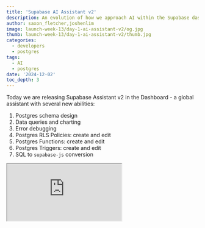 ```yaml
---
title: 'Supabase AI Assistant v2'
description: An evolution of how we approach AI within the Supabase dashboard
author: saxon_fletcher,joshenlim
image: launch-week-13/day-1-ai-assistant-v2/og.jpg
thumb: launch-week-13/day-1-ai-assistant-v2/thumb.jpg
categories:
  - developers
  - postgres
tags:
  - AI
  - postgres
date: '2024-12-02'
toc_depth: 3
---
```


Today we are releasing Supabase Assistant v2 in the Dashboard - a global assistant with several new abilities:

1. Postgres schema design
1. Data queries and charting
1. Error debugging
1. Postgres RLS Policies: create and edit
1. Postgres Functions: create and edit
1. Postgres Triggers: create and edit
1. SQL to `supabase-js` conversion

<div className="video-container">
  <iframe
    className="w-full"
    src="https://www.youtube-nocookie.com/embed/_fdP-aaTHgw"
    title="We have improved Supabase AI ... A lot!"
    allow="accelerometer; autoplay; clipboard-write; encrypted-media; fullscreen; gyroscope; picture-in-picture; web-share"
    allowfullscreen
  />
</div>

## A new, unified approach to AI

Our new Assistant is more extensible, using a flexible system of components, tools, and APIs. You can provide context manually (e.g. an RLS Policy) or automatically based on whichever page you're visiting in the Dashboard (e.g. the specific table you're working on).

The result is a single panel that's persistent across the entire Dashboard. It sits alongside your workspace and can be called upon when needed (`cmd+i`!). It automatically retrieves context for your prompt and can be provided with extra context similar to other AI tools like Cursor and GitHub Copilot.

## New abilities in Supabase Assistant v2

Let's take a look at new abilities in this release.

### Schema design

If you are creating something new, the Assistant can guide or inspire you. It will show you how to structure your database and generate all the SQL queries to set it up.

<Img
  alt="Design new database schemas"
  src="/images/blog/launch-week-13/day-1-ai-assistant-v2/design.png"
/>

### Writing SQL

Like our previous Assistant, the new Assistant will help you write queries based on your schema. This version has better contextual understanding and can provide more accurate suggestions.

### Debug your queries

Writing SQL can be tough. You can use the new Assistant to debug database errors directly through the SQL Editor or within the Assistant panel.

<Img
  alt="Debug your queries with AI"
  src="/images/blog/launch-week-13/day-1-ai-assistant-v2/debug.png"
/>

### Discover data insights

The new Assistant can run queries directly. This can be a useful (and fun) way to query your data through natural language. Basic select queries run automatically, and results are displayed within the conversation in tabular form or chart form. The chart axis are picked intuitively by the Assistant. No data is sent to the underlying LLM, only your schema structure. This is a helpful tool for folks who are not comfortable with SQL but are still interested in analyzing data insights.

<Img alt="Query data with AI" src="/images/blog/launch-week-13/day-1-ai-assistant-v2/query.png" />

### SQL to REST

Once your database is set up, you probably want to connect to it directly or with one of our client libraries. If you're using our `supabase-js` library, we've added a helpful tool to convert an SQL query to supabase-js client code. Simply ask the Assistant to convert a query, and it will respond with either a complete snippet for you to copy or a combination of function + RPC call. This is powered by the [sql-to-rest](/docs/guides/api/sql-to-rest) tool.

<Img
  alt="Convert SQL to supabase-js code"
  src="/images/blog/launch-week-13/day-1-ai-assistant-v2/js.png"
/>

### RLS Policies: Protect your database

Use the Assistant to suggest, create or modify RLS Policies. Simply explain the desired behavior and the Assistant will generate a new Policy using the context of your database schema and existing policies. To edit an existing policy, click “edit with Assistant” within your Policy list. The Assistant will be provided the appropriate context for you to start prompting.

<Img
  alt="Create and edit RLS Policies with AI"
  src="/images/blog/launch-week-13/day-1-ai-assistant-v2/policy.png"
/>

### Postgres Functions and Triggers

Suggest, create or update functions and triggers in a similar way to policies. Just describe what you want or select “Edit with Assistant” from your Function or Trigger list.

<Img
  alt="Create and edit functions and triggers with AI"
  src="/images/blog/launch-week-13/day-1-ai-assistant-v2/functions.png"
/>

## Feedback

This release gives us a foundation to build off and incorporate into other parts of your database journey. Where are you struggling the most when using Postgres? How might the Assistant help you? Send us your thoughts, ideas, concerns via the feedback form in the Dashboard.

## How to access

Supabase Assistant v2 is available today.
Go to a Project and hit `cmd + i`, or alternatively click the Assistant icon in the top right toolbar.
